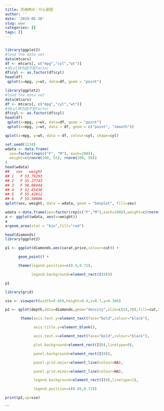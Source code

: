 ```yaml
---
title: 灵魂拷问：什么是图
author: ''
date: '2019-05-30'
slug: www
categories: []
tags: []
---
```

```r
```


```r
library(ggplot2)
#load the data set
data(mtcars)
df <- mtcars[, c("mpg","cyl","wt")]
#将cyl转为因子型factor
df$cyl <- as.factor(df$cyl)
head(df)
 qplot(x=mpg, y=wt, data=df, geom = "point")

```


```r
library(ggplot2)
#load the data set
data(mtcars)
df <- mtcars[, c("mpg","cyl","wt")]
#将cyl转为因子型factor
df$cyl <- as.factor(df$cyl)
head(df)
 qplot(x=mpg, y=wt, data=df, geom = "point")
 qplot(x=mpg, y=wt, data = df, geom = c("point", "smooth"))
```
```r
qplot(x=mpg, y=wt, data = df, colour=cyl, shape=cyl)
```
```r
set.seed(1234)
wdata <- data.frame(
  sex=factor(rep(c("F", "M"), each=200)),
  weight=c(rnorm(200, 55), rnorm(200, 58))
)
head(wdata)
##   sex   weight
## 1   F 53.79293
## 2   F 55.27743
## 3   F 56.08444
## 4   F 52.65430
## 5   F 55.42912
## 6   F 55.50606
qplot(sex, weight, data = wdata, geom = "boxplot", fill=sex)
```
```r
wdata <-data.frame(sex=factor(rep(c("F","M"),each=200)),weight=c(rnorm(200,55),rnorm(200,58)))
a <- ggplot(wdata, aes(x=weight))
a
a+geom_area(stat = "bin",fill="red")
```

```r
head(diamonds)
library(ggplot2)

p1 <- ggplot(diamonds,aes(carat,price,colour=cut)) + 

      geom_point() + 

      theme(legend.position=c(0.9,0.72),

            legend.background=element_rect(I(0)))

p1

library(grid)

vie <- viewport(width=0.669,height=0.4,x=0.7,y=0.306)

p2 <- qplot(depth,data=diamonds,geom="density",xlim=c(54,70),fill=cut,alpha=I(0.2)) +

       theme(axis.text.y=element_text(face="bold",colour="black"),

             axis.title.y=element_blank(),

             axis.text.x=element_text(face="bold",colour="black"),

             plot.background=element_rect(I(0),linetype=0),

             panel.background=element_rect(I(0)),

             panel.grid.major=element_line(colour=NA),

             panel.grid.minor=element_line(colour=NA),

             legend.background=element_rect(I(0),linetype=1),

             legend.position=c(0.85,0.72))

print(p2,vp=vie)
```

```


